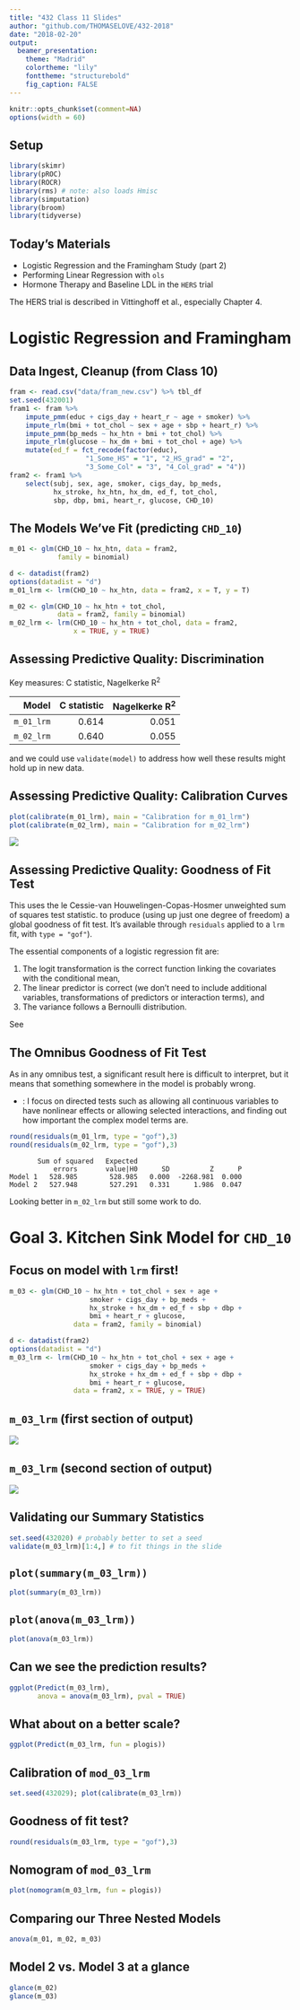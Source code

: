 ---
title: "432 Class 11 Slides"
author: "github.com/THOMASELOVE/432-2018"
date: "2018-02-20"
output:
  beamer_presentation:
    theme: "Madrid"
    colortheme: "lily"
    fonttheme: "structurebold"
    fig_caption: FALSE
---

```{r set-options, echo=FALSE, cache=FALSE}
knitr::opts_chunk$set(comment=NA)
options(width = 60)
```

## Setup

```{r, warning = FALSE, message = FALSE}
library(skimr)
library(pROC)
library(ROCR)
library(rms) # note: also loads Hmisc
library(simputation)
library(broom)
library(tidyverse)
```

## Today's Materials

- Logistic Regression and the Framingham Study (part 2)
- Performing Linear Regression with `ols`
- Hormone Therapy and Baseline LDL in the `HERS` trial 

The HERS trial is described in Vittinghoff et al., especially Chapter 4.

# Logistic Regression and Framingham

## Data Ingest, Cleanup (from Class 10)

```{r}
fram <- read.csv("data/fram_new.csv") %>% tbl_df
set.seed(432001)
fram1 <- fram %>%
    impute_pmm(educ + cigs_day + heart_r ~ age + smoker) %>%
    impute_rlm(bmi + tot_chol ~ sex + age + sbp + heart_r) %>%
    impute_pmm(bp_meds ~ hx_htn + bmi + tot_chol) %>%
    impute_rlm(glucose ~ hx_dm + bmi + tot_chol + age) %>%
    mutate(ed_f = fct_recode(factor(educ),
                   "1_Some_HS" = "1", "2_HS_grad" = "2",
                   "3_Some_Col" = "3", "4_Col_grad" = "4"))
fram2 <- fram1 %>%
    select(subj, sex, age, smoker, cigs_day, bp_meds,
           hx_stroke, hx_htn, hx_dm, ed_f, tot_chol,
           sbp, dbp, bmi, heart_r, glucose, CHD_10)
```

## The Models We've Fit (predicting `CHD_10`)

```{r}
m_01 <- glm(CHD_10 ~ hx_htn, data = fram2, 
            family = binomial)

d <- datadist(fram2)
options(datadist = "d")
m_01_lrm <- lrm(CHD_10 ~ hx_htn, data = fram2, x = T, y = T)

m_02 <- glm(CHD_10 ~ hx_htn + tot_chol, 
            data = fram2, family = binomial)
m_02_lrm <- lrm(CHD_10 ~ hx_htn + tot_chol, data = fram2,
                x = TRUE, y = TRUE)
```

## Assessing Predictive Quality: Discrimination

Key measures: C statistic, Nagelkerke R^2^

Model | C statistic | Nagelkerke R^2^
----------: | ------: | -------:
`m_01_lrm` | 0.614 | 0.051
`m_02_lrm` | 0.640 | 0.055

and we could use `validate(model)` to address how well these results might hold up in new data.

## Assessing Predictive Quality: Calibration Curves

```{r, eval = FALSE}
plot(calibrate(m_01_lrm), main = "Calibration for m_01_lrm")
plot(calibrate(m_02_lrm), main = "Calibration for m_02_lrm")
```

![](figures/figX.png)

## Assessing Predictive Quality: Goodness of Fit Test

This uses the le Cessie-van Houwelingen-Copas-Hosmer unweighted sum of squares test statistic. to produce (using up just one degree of freedom) a global goodness of fit test. It's available through `residuals` applied to a `lrm` fit, with `type = "gof"`). 

The essential components of a logistic regression fit are:

1. The logit transformation is the correct function linking the covariates with the conditional mean,
2. The linear predictor is correct (we don't need to include additional variables, transformations of predictors or interaction terms), and
3. The variance follows a Bernoulli distribution.

See [\textcolor{blue}{Hosmer et al. 1997}](http://stat.duke.edu/~zo2/dropbox/goflogistic.pdf)

## The Omnibus Goodness of Fit Test

As in any omnibus test, a significant result here is difficult to interpret, but it means that something somewhere in the model is probably wrong. 

- [\textcolor{blue}{Harrell}](http://r.789695.n4.nabble.com/Q-Goodness-of-fit-test-of-a-logistic-regression-model-using-rms-package-td2403618.html): I focus on directed tests such as allowing all continuous variables to have nonlinear effects or allowing selected interactions, and finding out how important the complex model terms are. 

```{r, eval = FALSE}
round(residuals(m_01_lrm, type = "gof"),3)
round(residuals(m_02_lrm, type = "gof"),3)
```

```
       Sum of squared   Expected
           errors       value|H0      SD          Z      P 
Model 1   528.985        528.985   0.000  -2268.981  0.000 
Model 2   527.948        527.291   0.331      1.986  0.047
```

Looking better in `m_02_lrm` but still some work to do. 

# Goal 3. Kitchen Sink Model for `CHD_10`

## Focus on model with `lrm` first!

```{r}
m_03 <- glm(CHD_10 ~ hx_htn + tot_chol + sex + age +
                    smoker + cigs_day + bp_meds + 
                    hx_stroke + hx_dm + ed_f + sbp + dbp +
                    bmi + heart_r + glucose, 
                data = fram2, family = binomial)

d <- datadist(fram2)
options(datadist = "d")
m_03_lrm <- lrm(CHD_10 ~ hx_htn + tot_chol + sex + age +
                    smoker + cigs_day + bp_meds + 
                    hx_stroke + hx_dm + ed_f + sbp + dbp +
                    bmi + heart_r + glucose, 
                data = fram2, x = TRUE, y = TRUE)
```

## `m_03_lrm` (first section of output)

![](figures/figF_07.png)

## `m_03_lrm` (second section of output)

![](figures/figF_08.png)

## Validating our Summary Statistics

```{r}
set.seed(432020) # probably better to set a seed
validate(m_03_lrm)[1:4,] # to fit things in the slide
```

## `plot(summary(m_03_lrm))`

```{r, echo = FALSE}
plot(summary(m_03_lrm))
```

## `plot(anova(m_03_lrm))`

```{r, echo = FALSE}
plot(anova(m_03_lrm))
```

## Can we see the prediction results?

```{r}
ggplot(Predict(m_03_lrm), 
       anova = anova(m_03_lrm), pval = TRUE)
```

## What about on a better scale?

```{r}
ggplot(Predict(m_03_lrm, fun = plogis))
```

## Calibration of `mod_03_lrm`

```{r}
set.seed(432029); plot(calibrate(m_03_lrm))
```

## Goodness of fit test?

```{r}
round(residuals(m_03_lrm, type = "gof"),3)
```

## Nomogram of `mod_03_lrm`

```{r}
plot(nomogram(m_03_lrm, fun = plogis))
```

## Comparing our Three Nested Models

```{r}
anova(m_01, m_02, m_03)
```

## Model 2 vs. Model 3 at a glance

```{r}
glance(m_02)
glance(m_03)
```

